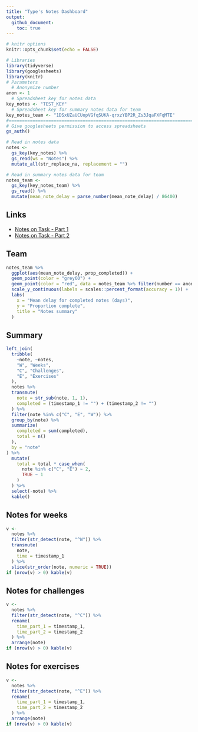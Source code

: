 ```yaml
---
title: "Type's Notes Dashboard"
output: 
  github_document:
    toc: true
---
```


```r
# knitr options
knitr::opts_chunk$set(echo = FALSE)
```

```r
# Libraries
library(tidyverse)
library(googlesheets)
library(knitr)
# Parameters
  # Anonymize number
anon <- 1
  # Spreadsheet key for notes data
key_notes <- "TEST_KEY"
  # Spreadsheet key for summary notes data for team
key_notes_team <- "1DSxUZaUCUopVGfqSUKA-qrxzYBP2R_Zs3JqaFXFqMTE"
#===============================================================================
# Give googlesheets permission to access spreadsheets
gs_auth()

# Read in notes data
notes <- 
  gs_key(key_notes) %>%
  gs_read(ws = "Notes") %>% 
  mutate_all(str_replace_na, replacement = "")

# Read in summary notes data for team
notes_team <- 
  gs_key(key_notes_team) %>%
  gs_read() %>% 
  mutate(mean_note_delay = parse_number(mean_note_delay) / 86400)
```

## Links

* [Notes on Task - Part 1](https://forms.gle/7mQiBwWpf6BWUUhS6)
* [Notes on Task - Part 2](https://forms.gle/2hDCDfyzmddySggs7)

## Team

```r
notes_team %>% 
  ggplot(aes(mean_note_delay, prop_completed)) + 
  geom_point(color = "grey60") +
  geom_point(color = "red", data = notes_team %>% filter(number == anon)) +
  scale_y_continuous(labels = scales::percent_format(accuracy = 1)) +
  labs(
    x = "Mean delay for completed notes (days)",
    y = "Proportion complete",
    title = "Notes summary"
  )
```


## Summary

```r
left_join(
  tribble(
    ~note, ~notes,
    "W", "Weeks",
    "C", "Challenges",
    "E", "Exercises"
  ),
  notes %>%
  transmute(
    note = str_sub(note, 1, 1),
    completed = (timestamp_1 != "") + (timestamp_2 != "")
  ) %>% 
  filter(note %in% c("C", "E", "W")) %>%
  group_by(note) %>%
  summarize(
    completed = sum(completed),
    total = n()
  ),
  by = "note"
) %>% 
  mutate(
    total = total * case_when(
      note %in% c("C", "E") ~ 2,
      TRUE ~ 1
    )
  ) %>% 
  select(-note) %>% 
  kable()
```

## Notes for weeks

```r
v <- 
  notes %>%
  filter(str_detect(note, "^W")) %>% 
  transmute(
    note,
    time = timestamp_1
  ) %>% 
  slice(str_order(note, numeric = TRUE))
if (nrow(v) > 0) kable(v)
```

## Notes for challenges

```r
v <- 
  notes %>%
  filter(str_detect(note, "^C")) %>% 
  rename(
    time_part_1 = timestamp_1,
    time_part_2 = timestamp_2
  ) %>% 
  arrange(note)
if (nrow(v) > 0) kable(v)
```

## Notes for exercises

```r
v <- 
  notes %>%
  filter(str_detect(note, "^E")) %>% 
  rename(
    time_part_1 = timestamp_1,
    time_part_2 = timestamp_2
  ) %>% 
  arrange(note)
if (nrow(v) > 0) kable(v)
```
